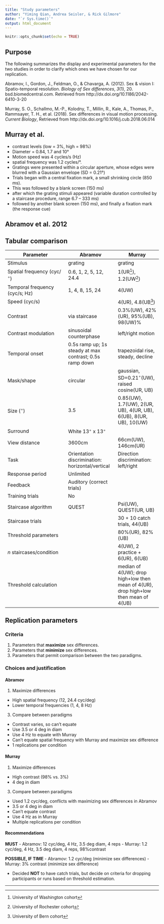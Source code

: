 ```yaml
---
title: "Study parameters"
author: "Yiming Qian, Andrea Seisler, & Rick Gilmore"
date: "`r Sys.time()`"
output: html_document
---
```


```r
knitr::opts_chunk$set(echo = TRUE)
```

## Purpose

The following summarizes the display and experimental parameters for the two studies in order to clarify which ones we have chosen for our replication.

Abramov, I., Gordon, J., Feldman, O., & Chavarga, A. (2012). Sex & vision I: Spatio-temporal resolution. *Biology of Sex differences*, *3*(1), 20. bsd.biomedcentral.com. Retrieved from http://dx.doi.org/10.1186/2042-6410-3-20

Murray, S. O., Schallmo, M.-P., Kolodny, T., Millin, R., Kale, A., Thomas, P., Rammsayer, T. H., et al. (2018). Sex differences in visual motion processing. *Current Biology*, Retrieved from http://dx.doi.org/10.1016/j.cub.2018.06.014

## Murray et al.

- contrast levels (low = 3%, high = 98%) 
- Diameter = 0.84, 1.7 and 10° 
- Motion speed was 4 cycles/s (Hz)
- spatial frequency was 1.2 cycles/°. 
- Gratings were presented within a circular aperture, whose edges were blurred with a Gaussian envelope (SD = 0.21°)
- Trials began with a central fixation mark, a small shrinking circle (850 ms). 
- This was followed by a blank screen (150 ms)
- after which the grating stimuli appeared (variable duration controlled by a staircase procedure, range 6.7 – 333 ms)
- followed by another blank screen (150 ms), and finally a fixation mark (the response cue)

## Abramov et al. 2012

## Tabular comparison

| Parameter | Abramov | Murray |
|-----------|---------|--------|
| Stimulus  | grating | grating |
| Spatial frequency (cyc/$^{\circ}$) | 0.6, 1, 2, 5, 12, 24.4 | 1(UR[^1]), 1.2(UW[^2]) |
| Temporal frequency (cyc/s; Hz)     | 1, 4, 8, 15, 24 | 4(UW) |
| Speed (cyc/s)                      |                 | 4(UR), 4.8(UB[^3])  |     
| Contrast            | via staircase           | 0.3\%(UW), 42\%(UR), 95\%(UB), 98(UW)\%|
| Contrast modulation | sinusoidal counterphase | left/right motion |
| Temporal onset      | 0.5s ramp up; 1s steady at max contrast; 0.5s ramp down | trapezoidal rise, steady, decline |
| Mask/shape          | circular | gaussian, SD=0.21$^{\circ}$(UW), raised cosine(UR, UB) |
| Size ($^{\circ}$)   | 3.5      | 0.85(UW), 1.7(UW), 2(UR, UB), 4(UR, UB), 6(UB), 8(UR, UB), 10(UW) |
| Surround            | White 13$^{\circ}$ x 13$^{\circ}$ | |
| View distance       | 3600cm   | 66cm(UW), 146cm(UR) |
| Task                | Orientation discrimination: horizontal/vertical | Direction discrimination: left/right |
| Response period     | Unlimited | |
| Feedback            | Auditory (correct trials) | |
| Training trials     | No                        | |
| Staircase algorithm | QUEST                     | Psi(UW), QUEST(UR, UB) |
| Staircase trials    |                           | 30 + 10 catch trials, 44(UB) |
| Threshold parameters |                          | 80\%(UR), 82\%(UB) |
| $n$ staircases/condition |                      | 4(UW), 2 practice + 6(UR), 6(UB) |
| Threshold calculation |                         | median of 4(UW); drop high+low then mean of 4(UR), drop high+low then mean of 4(UB) |


## Replication parameters

### Criteria

1. Parameters that **maximize** sex differences.
2. Parameters that **minimize** sex differences.
3. Parameters that permit comparison between the two paradigms.

### Choices and justification

#### Abramov

1. Maximize differences
  - High spatial frequency (12, 24.4 cyc/deg)
  - Lower temporal frequencies (1, 4, 8 Hz)
3. Compare between paradigms
  - Contrast varies, so can't equate
  - Use 3.5 or 4 deg in diam
  - Use 4 Hz to equate with Murray
  - Can't equate spatial frequency with Murray and maximize sex difference
  - 1 replications per condition  

#### Murray

1. Maximize differences
  - High contrast (98\% vs. 3\%)
  - 4 deg in diam
3. Compare between paradigms
  - Used 1.2 cyc/deg, conflicts with maximizing sex differences in Abramov
  - 3.5 or 4 deg in diam
  - Can't equate contrast
  - Use 4 Hz as in Murray
  - Multiple replications per condition
  
#### Recommendations

**MUST**
- Abramov: 12 cyc/deg, 4 Hz, 3.5 deg diam, 4 reps
- Murray: 1.2 cyc/deg, 4 Hz, 3.5 deg diam, 4 reps, 98\%contrast

**POSSIBLE, IF TIME**
- Abramov: 1.2 cyc/deg (minimize sex differences)
- Murray: 3\% contrast (minimize sex difference)
  
- Decided **NOT** to have catch trials, but decide on criteria for dropping participants or runs based on threshold estimation.

---

[^1]: University of Washington cohort
[^2]: University of Rochester cohort
[^3]: University of Bern cohort
